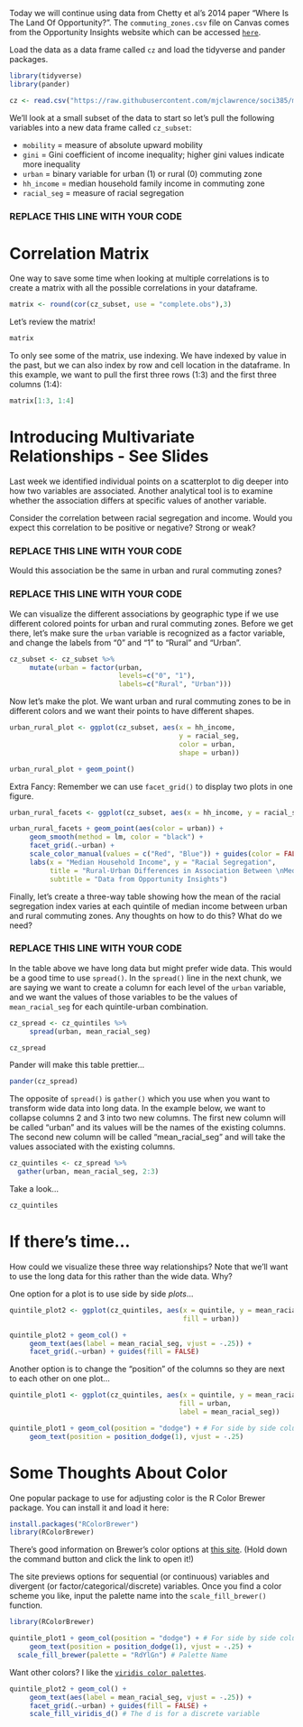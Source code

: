 Today we will continue using data from Chetty et al's 2014 paper "Where Is The Land Of Opportunity?". The `commuting_zones.csv` file on Canvas comes from the Opportunity Insights website which can be accessed [`here`](http://www.opportunityinsights.org).

Load the data as a data frame called `cz` and load the tidyverse and pander packages.

```r
library(tidyverse)
library(pander)

cz <- read.csv("https://raw.githubusercontent.com/mjclawrence/soci385/master/data/commuting_zones.csv")
```


We'll look at a small subset of the data to start so let's pull the following variables into a new data frame called `cz_subset`: 

- `mobility` = measure of absolute upward mobility
- `gini` = Gini coefficient of income inequality; higher gini values indicate more inequality
- `urban` = binary variable for urban (1) or rural (0) commuting zone
- `hh_income` = median household family income in commuting zone
- `racial_seg` = measure of racial segregation

### REPLACE THIS LINE WITH YOUR CODE



# Correlation Matrix

One way to save some time when looking at multiple correlations is to create a matrix with all the possible correlations in your dataframe. 

```r
matrix <- round(cor(cz_subset, use = "complete.obs"),3) 
```

Let's review the matrix!

```r
matrix
```

To only see some of the matrix, use indexing. We have indexed by value in the past, but we can also index by row and cell location in the dataframe. In this example, we want to pull the first three rows (1:3) and the first three columns (1:4):

```r
matrix[1:3, 1:4]
```


# Introducing Multivariate Relationships - See Slides

Last week we identified individual points on a scatterplot to dig deeper into how two variables are associated. Another analytical tool is to examine whether the association differs at specific values of another variable.

Consider the correlation between racial segregation and income. Would you expect this correlation to be positive or negative? Strong or weak?

### REPLACE THIS LINE WITH YOUR CODE

Would this association be the same in urban and rural commuting zones?

### REPLACE THIS LINE WITH YOUR CODE



We can visualize the different associations by geographic type if we use different colored points for urban and rural commuting zones. Before we get there, let's make sure the `urban` variable is recognized as a factor variable, and change the labels from "0" and "1" to "Rural" and "Urban".

```r
cz_subset <- cz_subset %>%
     mutate(urban = factor(urban, 
                           levels=c("0", "1"), 
                           labels=c("Rural", "Urban")))
```
 
Now let's make the plot. We want urban and rural commuting zones to be in different colors and we want their points to have different shapes.

```r
urban_rural_plot <- ggplot(cz_subset, aes(x = hh_income, 
                                          y = racial_seg, 
                                          color = urban, 
                                          shape = urban))

urban_rural_plot + geom_point()
```


Extra Fancy: Remember we can use `facet_grid()` to display two plots in one figure. 

```r
urban_rural_facets <- ggplot(cz_subset, aes(x = hh_income, y = racial_seg))

urban_rural_facets + geom_point(aes(color = urban)) + 
     geom_smooth(method = lm, color = "black") + 
     facet_grid(.~urban) + 
     scale_color_manual(values = c("Red", "Blue")) + guides(color = FALSE) +
     labs(x = "Median Household Income", y = "Racial Segregation",
          title = "Rural-Urban Differences in Association Between \nMedian Household Income and Racial Segregation", 
          subtitle = "Data from Opportunity Insights")
```

Finally, let's create a three-way table showing how the mean of the racial segregation index varies at each quintile of median income between urban and rural commuting zones. Any thoughts on how to do this? What do we need?

### REPLACE THIS LINE WITH YOUR CODE 

In the table above we have long data but might prefer wide data. This would be a good time to use `spread()`. In the `spread()` line in the next chunk, we are saying we want to create a column for each level of the `urban` variable, and we want the values of those variables to be the values of `mean_racial_seg` for each quintile-urban combination.

```r

cz_spread <- cz_quintiles %>%
     spread(urban, mean_racial_seg)

cz_spread
```

Pander will make this table prettier...

```r
pander(cz_spread)
```

The opposite of `spread()` is `gather()` which you use when you want to transform wide data into long data. In the example below, we want to collapse columns 2 and 3 into two new columns. The first new column will be called "urban" and its values will be the names of the existing columns. The second new column will be called "mean_racial_seg" and will take the values associated with the existing columns. 

```r
cz_quintiles <- cz_spread %>%
  gather(urban, mean_racial_seg, 2:3)
```

Take a look...

```r
cz_quintiles
```



# If there's time...

How could we visualize these three way relationships? Note that we'll want to use the long data for this rather than the wide data. Why?

One option for a plot is to use side by side *plots*...


```r
quintile_plot2 <- ggplot(cz_quintiles, aes(x = quintile, y = mean_racial_seg,
                                           fill = urban))

quintile_plot2 + geom_col() + 
     geom_text(aes(label = mean_racial_seg, vjust = -.25)) + 
     facet_grid(.~urban) + guides(fill = FALSE)
```

Another option is to change the "position" of the columns so they are next to each other on one plot...

```r
quintile_plot1 <- ggplot(cz_quintiles, aes(x = quintile, y = mean_racial_seg,
                                          fill = urban, 
                                          label = mean_racial_seg))

quintile_plot1 + geom_col(position = "dodge") + # For side by side columns
     geom_text(position = position_dodge(1), vjust = -.25)
```

# Some Thoughts About Color

One popular package to use for adjusting color is the R Color Brewer package. You can install it and load it here:

```r
install.packages("RColorBrewer")
library(RColorBrewer)
```

There's good information on Brewer's color options at [this site](http://colorbrewer2.org/#type=diverging&scheme=RdYlGn&n=3). (Hold down the command button and click the link to open it!) 

The site previews options for sequential (or continuous) variables and divergent (or factor/categorical/discrete) variables. Once you find a color scheme you like, input the palette name into the `scale_fill_brewer()` function.

```r
library(RColorBrewer)

quintile_plot1 + geom_col(position = "dodge") + # For side by side columns
     geom_text(position = position_dodge(1), vjust = -.25) +
  scale_fill_brewer(palette = "RdYlGn") # Palette Name
```


Want other colors? I like the [`viridis color palettes`](https://cran.r-project.org/web/packages/viridis/vignettes/intro-to-viridis.html).

```r
quintile_plot2 + geom_col() + 
     geom_text(aes(label = mean_racial_seg, vjust = -.25)) +
     facet_grid(.~urban) + guides(fill = FALSE) +
     scale_fill_viridis_d() # The d is for a discrete variable

```

